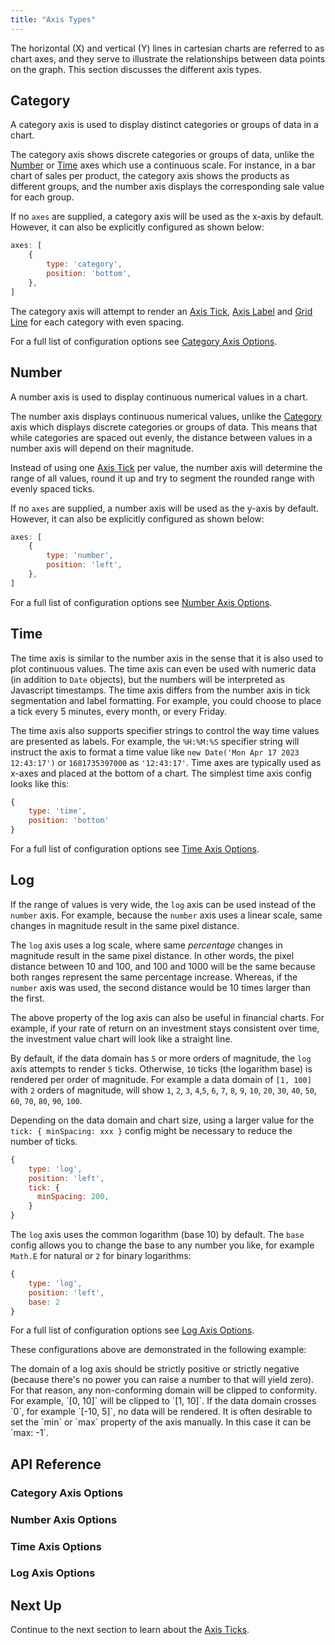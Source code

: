 ```yaml
---
title: "Axis Types"
---
```

The horizontal (X) and vertical (Y) lines in cartesian charts are referred to as chart axes, and they serve to illustrate
the relationships between data points on the graph. This section discusses the different axis types.

## Category

A category axis is used to display distinct categories or groups of data in a chart.

The category axis shows discrete categories or groups of data, unlike the [Number](/charts-axes-types/#number) or
[Time](/charts-axes-types/#time) axes which use a continuous scale. For instance, in a bar chart of sales per product, the
category axis shows the products as different groups, and the number axis displays the corresponding sale value for each group.

If no `axes` are supplied, a category axis will be used as the x-axis by default. However, it can also
be explicitly configured as shown below:

```js
axes: [
    {
        type: 'category',
        position: 'bottom',
    },
]
```

The category axis will attempt to render an [Axis Tick](/charts-axes-ticks/), [Axis Label](/charts-axis-labels/) and
[Grid Line](/charts-axis-grid-lines/) for each category with even spacing.

For a full list of configuration options see [Category Axis Options](#category-axis-options).

## Number

A number axis is used to display continuous numerical values in a chart.

The number axis displays continuous numerical values, unlike the [Category](/charts-axes-types/#category) axis which displays
discrete categories or groups of data. This means that while categories are spaced out evenly, the distance between values
in a number axis will depend on their magnitude.

Instead of using one [Axis Tick](/charts-axes-ticks/) per value, the number axis will determine the range of all values,
round it up and try to segment the rounded range with evenly spaced ticks.

If no `axes` are supplied, a number axis will be used as the y-axis by default. However, it can also be explicitly
configured as shown below:

```js
axes: [
    {
        type: 'number',
        position: 'left',
    },
]
```

For a full list of configuration options see [Number Axis Options](#number-axis-options).

## Time

The time axis is similar to the number axis in the sense that it is also used to plot continuous values. The time axis
can even be used with numeric data (in addition to `Date` objects), but the numbers will be interpreted as Javascript 
timestamps. The time axis differs from the number axis in tick segmentation and label formatting. For example, you could
choose to place a tick every 5 minutes, every month, or every Friday.

The time axis also supports specifier strings to control the way time values are presented as labels. For example, 
the `%H:%M:%S` specifier string will instruct the axis to format a time value like `new Date('Mon Apr 17 2023 12:43:17')` 
or `1681735397000` as `'12:43:17'`. Time axes are typically used as x-axes and placed at the bottom of a chart. The 
simplest time axis config looks like this:

```js
{
    type: 'time',
    position: 'bottom'
}
```

For a full list of configuration options see [Time Axis Options](#time-axis-options).

## Log

If the range of values is very wide, the `log` axis can be used instead of the `number` axis.
For example, because the `number` axis uses a linear scale, same changes in magnitude result in the
same pixel distance.

The `log` axis uses a log scale, where same _percentage_ changes in magnitude result in the same pixel distance.
In other words, the pixel distance between 10 and 100, and 100 and 1000 will be the same because both ranges
represent the same percentage increase. Whereas, if the `number` axis was used, the second distance would be
10 times larger than the first.

The above property of the log axis can also be useful in financial charts. For example, if your rate of
return on an investment stays consistent over time, the investment value chart will look like a straight line.

By default, if the data domain has `5` or more orders of magnitude, the `log` axis attempts to render `5` ticks. Otherwise,
`10` ticks (the logarithm base) is rendered per order of magnitude. For example a data domain of `[1, 100]` with `2` orders
of magnitude, will show `1`, `2`, `3`, `4`,`5`, `6`, `7`, `8`, `9`, `10`, `20`, `30`, `40`, `50`, `60`, `70`, `80`, `90`, `100`.

Depending on the data domain and chart size, using a larger value for the `tick: { minSpacing: xxx }` config might be
necessary to reduce the number of ticks.

```js
{
    type: 'log',
    position: 'left',
    tick: {
      minSpacing: 200,
    }
}
```

The `log` axis uses the common logarithm (base 10) by default. The `base` config allows
you to change the base to any number you like, for example `Math.E` for natural or `2` for binary logarithms:

```js
{
    type: 'log',
    position: 'left',
    base: 2
}
```

For a full list of configuration options see [Log Axis Options](#log-axis-options).

These configurations above are demonstrated in the following example:

<ChartExampleRunner title='Log Axis' name='number-vs-log' type='generated'></ChartExampleRunner>

<note>
The domain of a log axis should be strictly positive or strictly negative (because there's no power you can raise a number to that will yield zero). For that reason, any non-conforming domain will be clipped to conformity. For example, `[0, 10]` will be clipped to  `[1, 10]`. If the data domain crosses `0`, for example `[-10, 5]`, no data will be rendered. It is often desirable to set the `min` or `max` property of the axis manually. In this case it can be `max: -1`.
</note>

## API Reference

### Category Axis Options
<interface-documentation interfaceName='AgCategoryAxisOptions' overridesrc="charts-api/api.json" exclude='["keys"]' config='{ "description": "", "showSnippets": false, "lookupRoot": "charts-api" }'></interface-documentation>

### Number Axis Options
<interface-documentation interfaceName='AgNumberAxisOptions' overridesrc="charts-api/api.json" exclude='["keys"]' config='{ "description": "", "showSnippets": false, "lookupRoot": "charts-api" }'></interface-documentation>

### Time Axis Options
<interface-documentation interfaceName='AgTimeAxisOptions' overridesrc="charts-api/api.json" exclude='["keys"]' config='{ "description": "", "showSnippets": false, "lookupRoot": "charts-api" }'></interface-documentation>

### Log Axis Options
<interface-documentation interfaceName='AgLogAxisOptions' overridesrc="charts-api/api.json" exclude='["keys"]' config='{ "description": "", "showSnippets": false, "lookupRoot": "charts-api" }'></interface-documentation>

## Next Up

Continue to the next section to learn about the [Axis Ticks](/charts-axes-ticks/).